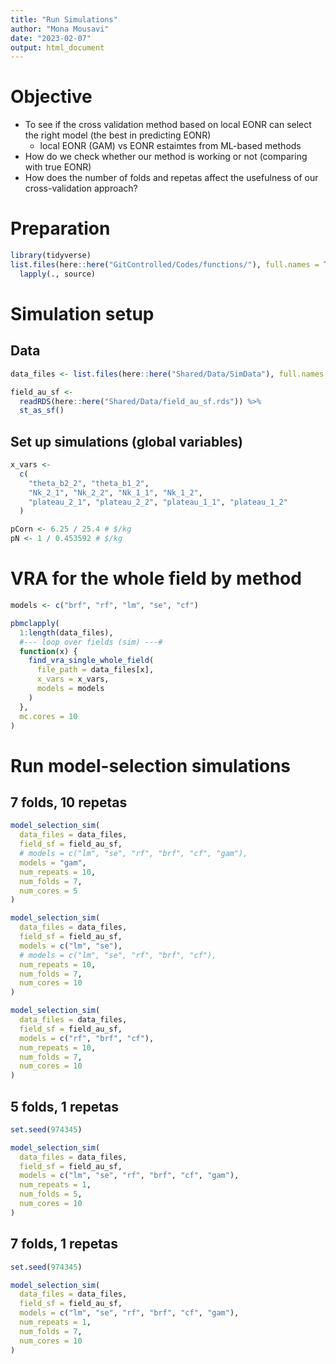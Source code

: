 ```yaml
---
title: "Run Simulations"
author: "Mona Mousavi"
date: "2023-02-07"
output: html_document
---
```


# Objective 

+ To see if the cross validation method based on local EONR can select the right model (the best in predicting EONR)
  - local EONR (GAM) vs EONR estaimtes from ML-based methods
+ How do we check whether our method is working or not (comparing with true EONR) 
+ How does the number of folds and repetas affect the usefulness of our cross-validation approach?

# Preparation

```r
library(tidyverse)
list.files(here::here("GitControlled/Codes/functions/"), full.names = TRUE) %>%
  lapply(., source)
```

# Simulation setup

## Data

```r
data_files <- list.files(here::here("Shared/Data/SimData"), full.names = TRUE)

field_au_sf <-
  readRDS(here::here("Shared/Data/field_au_sf.rds")) %>%
  st_as_sf()
```

## Set up simulations (global variables)

```r
x_vars <-
  c(
    "theta_b2_2", "theta_b1_2",
    "Nk_2_1", "Nk_2_2", "Nk_1_1", "Nk_1_2",
    "plateau_2_1", "plateau_2_2", "plateau_1_1", "plateau_1_2"
  )

pCorn <- 6.25 / 25.4 # $/kg
pN <- 1 / 0.453592 # $/kg
```

# VRA for the whole field by method
```r
models <- c("brf", "rf", "lm", "se", "cf")

pbmclapply(
  1:length(data_files),
  #--- loop over fields (sim) ---#
  function(x) {
    find_vra_single_whole_field(
      file_path = data_files[x],
      x_vars = x_vars,
      models = models
    )
  },
  mc.cores = 10
)
```

# Run model-selection simulations

## 7 folds, 10 repetas

```r
model_selection_sim(
  data_files = data_files,
  field_sf = field_au_sf,
  # models = c("lm", "se", "rf", "brf", "cf", "gam"),
  models = "gam",
  num_repeats = 10,
  num_folds = 7,
  num_cores = 5
)

model_selection_sim(
  data_files = data_files,
  field_sf = field_au_sf,
  models = c("lm", "se"),
  # models = c("lm", "se", "rf", "brf", "cf"),
  num_repeats = 10,
  num_folds = 7,
  num_cores = 10
)

model_selection_sim(
  data_files = data_files,
  field_sf = field_au_sf,
  models = c("rf", "brf", "cf"),
  num_repeats = 10,
  num_folds = 7,
  num_cores = 10
)
```

## 5 folds, 1 repetas

```r
set.seed(974345)

model_selection_sim(
  data_files = data_files,
  field_sf = field_au_sf,
  models = c("lm", "se", "rf", "brf", "cf", "gam"),
  num_repeats = 1,
  num_folds = 5,
  num_cores = 10
)
```

## 7 folds, 1 repetas

```r
set.seed(974345)

model_selection_sim(
  data_files = data_files,
  field_sf = field_au_sf,
  models = c("lm", "se", "rf", "brf", "cf", "gam"),
  num_repeats = 1,
  num_folds = 7,
  num_cores = 10
)
```

